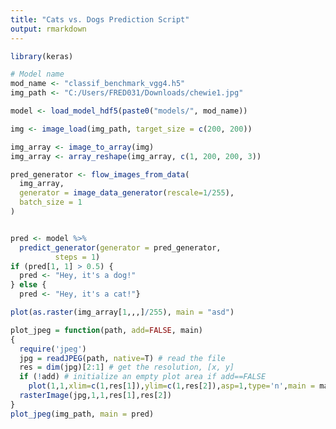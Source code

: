 ```yaml
---
title: "Cats vs. Dogs Prediction Script"
output: rmarkdown
---
```

```r
library(keras)
```


```r
# Model name
mod_name <- "classif_benchmark_vgg4.h5"
img_path <- "C:/Users/FRED031/Downloads/chewie1.jpg"
```


```r
model <- load_model_hdf5(paste0("models/", mod_name))
```


```r
img <- image_load(img_path, target_size = c(200, 200))

img_array <- image_to_array(img)
img_array <- array_reshape(img_array, c(1, 200, 200, 3))

pred_generator <- flow_images_from_data(
  img_array,
  generator = image_data_generator(rescale=1/255),
  batch_size = 1
)


pred <- model %>%
  predict_generator(generator = pred_generator,
          steps = 1)
if (pred[1, 1] > 0.5) {
  pred <- "Hey, it's a dog!"
} else {
  pred <- "Hey, it's a cat!"}

plot(as.raster(img_array[1,,,]/255), main = "asd")

plot_jpeg = function(path, add=FALSE, main)
{
  require('jpeg')
  jpg = readJPEG(path, native=T) # read the file
  res = dim(jpg)[2:1] # get the resolution, [x, y]
  if (!add) # initialize an empty plot area if add==FALSE
    plot(1,1,xlim=c(1,res[1]),ylim=c(1,res[2]),asp=1,type='n',main = main, xaxs='i',yaxs='i',xaxt='n',yaxt='n',ylab='',bty='n')
  rasterImage(jpg,1,1,res[1],res[2])
}
plot_jpeg(img_path, main = pred)
```



